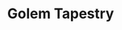 ---
title: "Golem Tapestry"
meta_title: "Golem Tapestry craft"
description: "Craft de Golem Tapestry"
rank: "c"
draft: false
name: "Golem Tapestry"
recipe_img: "https://wiki.pokexgames.com/images/0/03/Golem_Tapestry.png"
level: 46
craft_time: 10800
result: 1
value_npc: 1
ingredients:
  - name: "Silk"
    quantity: 1
    item_img: "https://wiki.pokexgames.com/images/e/e0/Silk.PNG"
    value_npc: 1
  - name: "White Tapestry"
    quantity: 1
    item_img: "https://wiki.pokexgames.com/images/9/90/White_Tapestry.png"
    value_npc: 1
  - name: "Black dye"
    quantity: 1
    item_img: "https://wiki.pokexgames.com/images/4/4c/Black_Dye.png"
    value_npc: 1
  - name: "Strange Rock"
    quantity: 6
    item_img: "https://wiki.pokexgames.com/images/3/3b/Strange_Rock.png"
    value_npc: 1
  - name: "Refined Style Point"
    quantity: 20
    item_img: "https://wiki.pokexgames.com/images/6/6b/Refined_style_point.png"
    value_npc: 1
---